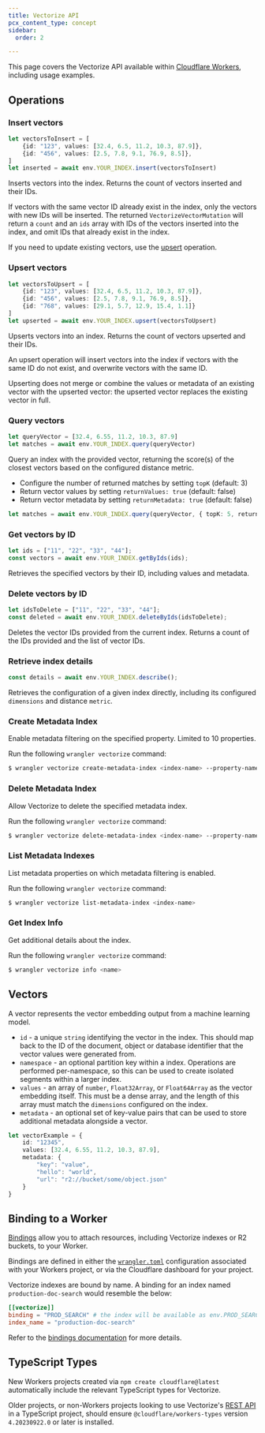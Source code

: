 ```yaml
---
title: Vectorize API
pcx_content_type: concept
sidebar:
  order: 2

---
```



This page covers the Vectorize API available within [Cloudflare Workers](/workers/), including usage examples.

## Operations

### Insert vectors

```ts
let vectorsToInsert = [
    {id: "123", values: [32.4, 6.5, 11.2, 10.3, 87.9]},
    {id: "456", values: [2.5, 7.8, 9.1, 76.9, 8.5]},
]
let inserted = await env.YOUR_INDEX.insert(vectorsToInsert)
```

Inserts vectors into the index. Returns the count of vectors inserted and their IDs.

If vectors with the same vector ID already exist in the index, only the vectors with new IDs will be inserted. The returned `VectorizeVectorMutation` will return a `count` and an `ids` array with IDs of the vectors inserted into the index, and omit IDs that already exist in the index.

If you need to update existing vectors, use the [upsert](#upsert-vectors) operation.

### Upsert vectors

```ts
let vectorsToUpsert = [
    {id: "123", values: [32.4, 6.5, 11.2, 10.3, 87.9]},
    {id: "456", values: [2.5, 7.8, 9.1, 76.9, 8.5]},
    {id: "768", values: [29.1, 5.7, 12.9, 15.4, 1.1]}
]
let upserted = await env.YOUR_INDEX.upsert(vectorsToUpsert)
```

Upserts vectors into an index. Returns the count of vectors upserted and their IDs.

An upsert operation will insert vectors into the index if vectors with the same ID do not exist, and overwrite vectors with the same ID.

Upserting does not merge or combine the values or metadata of an existing vector with the upserted vector: the upserted vector replaces the existing vector in full.

### Query vectors

```ts
let queryVector = [32.4, 6.55, 11.2, 10.3, 87.9]
let matches = await env.YOUR_INDEX.query(queryVector)
```

Query an index with the provided vector, returning the score(s) of the closest vectors based on the configured distance metric.

* Configure the number of returned matches by setting `topK` (default: 3)
* Return vector values by setting `returnValues: true` (default: false)
* Return vector metadata by setting `returnMetadata: true` (default: false)

```ts
let matches = await env.YOUR_INDEX.query(queryVector, { topK: 5, returnValues: true, returnMetadata: true })
```

### Get vectors by ID

```ts
let ids = ["11", "22", "33", "44"];
const vectors = await env.YOUR_INDEX.getByIds(ids);
```

Retrieves the specified vectors by their ID, including values and metadata.

### Delete vectors by ID

```ts
let idsToDelete = ["11", "22", "33", "44"];
const deleted = await env.YOUR_INDEX.deleteByIds(idsToDelete);
```

Deletes the vector IDs provided from the current index. Returns a count of the IDs provided and the list of vector IDs.

### Retrieve index details

```ts
const details = await env.YOUR_INDEX.describe();
```

Retrieves the configuration of a given index directly, including its configured `dimensions` and distance `metric`.

### Create Metadata Index

Enable metadata filtering on the specified property. Limited to 10 properties.

<Render file="vectorize-wrangler-version" />

Run the following `wrangler vectorize` command:

```sh
$ wrangler vectorize create-metadata-index <index-name> --property-name='some-prop' --type='string'


```

### Delete Metadata Index

Allow Vectorize to delete the specified metadata index.

<Render file="vectorize-wrangler-version" />

Run the following `wrangler vectorize` command:

```sh
$ wrangler vectorize delete-metadata-index <index-name> --property-name='some-prop'

```

### List Metadata Indexes

List metadata properties on which metadata filtering is enabled.

<Render file="vectorize-wrangler-version" />

Run the following `wrangler vectorize` command:

```sh
$ wrangler vectorize list-metadata-index <index-name>

```

### Get Index Info

Get additional details about the index.

<Render file="vectorize-wrangler-version" />

Run the following `wrangler vectorize` command:

```sh
$ wrangler vectorize info <name>

```


## Vectors

A vector represents the vector embedding output from a machine learning model.

* `id` - a unique `string` identifying the vector in the index. This should map back to the ID of the document, object or database identifier that the vector values were generated from.
* `namespace` - an optional partition key within a index. Operations are performed per-namespace, so this can be used to create isolated segments within a larger index.
* `values` - an array of `number`, `Float32Array`, or `Float64Array` as the vector embedding itself. This must be a dense array, and the length of this array must match the `dimensions` configured on the index.
* `metadata` - an optional set of key-value pairs that can be used to store additional metadata alongside a vector.

```ts
let vectorExample = {
    id: "12345",
    values: [32.4, 6.55, 11.2, 10.3, 87.9],
    metadata: {
        "key": "value",
        "hello": "world",
        "url": "r2://bucket/some/object.json"
    }
}
```

## Binding to a Worker

[Bindings](/workers/runtime-apis/bindings/) allow you to attach resources, including Vectorize indexes or R2 buckets, to your Worker.

Bindings are defined in either the [`wrangler.toml`](/workers/wrangler/configuration/) configuration associated with your Workers project, or via the Cloudflare dashboard for your project.

Vectorize indexes are bound by name. A binding for an index named `production-doc-search` would resemble the below:

```toml
[[vectorize]]
binding = "PROD_SEARCH" # the index will be available as env.PROD_SEARCH in your Worker
index_name = "production-doc-search"
```

Refer to the [bindings documentation](/workers/wrangler/configuration/#vectorize-indexes) for more details.

## TypeScript Types

New Workers projects created via `npm create cloudflare@latest` automatically include the relevant TypeScript types for Vectorize.

Older projects, or non-Workers projects looking to use Vectorize's [REST API](https://developers.cloudflare.com/api/operations/vectorize-list-vectorize-indexes) in a TypeScript project, should ensure `@cloudflare/workers-types` version `4.20230922.0` or later is installed.
